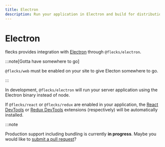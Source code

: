 ```yaml
---
title: Electron
description: Run your application in Electron and build for distribution.
---
```


# Electron

flecks provides integration with [Electron](https://www.electronjs.org/) through
`@flecks/electron`.

:::note[Gotta have somewhere to go]

`@flecks/web` must be enabled on your site to give Electon somewhere to go.

:::

In development, `@flecks/electron` will run your server application using the Electron binary
instead of node.

If `@flecks/react` or `@flecks/redux` are enabled in your application, the
[React DevTools](https://react.dev/learn/react-developer-tools) or
[Redux DevTools](https://github.com/reduxjs/redux-devtools) extensions (respectively) will be
automatically installed.

:::note

Production support including bundling is currently **in progress**. Maybe you would like to
[submit a pull request](https://github.com/cha0s/flecks/compare)?
